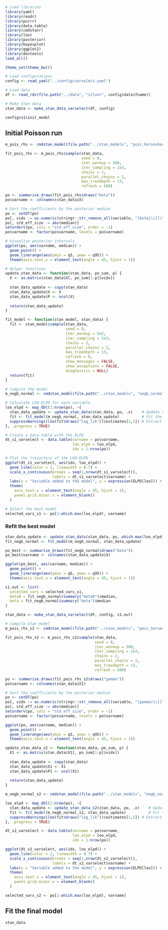 ```r
# Load libraries
library(yaml)
library(readr)
library(purrr)
library(data.table)
library(cmdstanr)
library(loo)
library(posterior)
library(bayesplot)
library(ggplot2)
library(devtools)
load_all()

theme_set(theme_bw())

# Load configurations
config <- read_yaml("../config/varselect.yaml")

# Load data
df <- read_rds(file.path("../data", "silver", config$data$fname))
```

```r
# Make Stan data
stan_data <- make_stan_data_varselect(df, config)
```

```r
config$s1$init_model
```


## Initial Poisson run
```r
m_pois_rhs <- cmdstan_model(file.path("../stan_models", "pois_horseshoe_s1.stan"), compile = TRUE)

fit_pois_rhs <- m_pois_rhs$sample(stan_data,
                                  seed = 0,
                                  iter_warmup = 500,
                                  iter_sampling = 1e3,
                                  chains = 2,
                                  parallel_chains = 2,
                                  max_treedepth = 13,
                                  refresh = 500)
```

```r
po <- summarise_draws(fit_pois_rhs$draws("beta"))
po$varname <- colnames(stan_data$X)

# Sort the coefficients by the posterior median
po <- setDT(po)
po[, vidx := as.numeric(stringr::str_remove_all(variable, "[beta|\\[|\\]]"))]
po[, std_eff_size := abs(median)]
setorderv(po, cols = "std_eff_size", order = -1)
po$varname <- factor(po$varname, levels = po$varname)

# Visualise posterior intervals
ggplot(po, aes(varname, median)) +
  geom_point() +
  geom_linerange(aes(ymin = q5, ymax = q95)) +
  theme(axis.text.x = element_text(angle = 45, hjust = 1))
```

```r
# Helper functions
update_stan_data <- function(stan_data, po_sum, p) {
  X <- as.matrix(stan_data$X[, po_sum[1:p]$vidx])
  
  stan_data_update <- copy(stan_data)
  stan_data_update$X <- X
  stan_data_update$P <- ncol(X)
  
  return(stan_data_update)
}

fit_model <- function(stan_model, stan_data) {
  fit <- stan_model$sample(stan_data,
                           seed = 0,
                           iter_warmup = 5e2,
                           iter_sampling = 1e3,
                           chains = 2,
                           parallel_chains = 2,
                           max_treedepth = 13,
                           refresh = 0,
                           show_messages = FALSE,
                           show_exceptions = FALSE,
                           diagnostics = NULL)
  return(fit)
}
```

```r
# Compile the model
m_negb_normal <- cmdstan_model(file.path("../stan_models", "negb_normal_s1.stan"), compile = TRUE)

# Calculate LOO-ELPD for each variable
loo_elpd <- map_dbl(1:nrow(po), ~{
  stan_data_update <- update_stan_data(stan_data, po, .x)    # Update Stan data
  fit <- fit_model(m_negb_normal, stan_data_update)          # Fit the model
  suppressWarnings(loo(fit$draws("log_lik"))$estimates[1,1]) # Extract LOO-ELPD
}, .progress = TRUE)

# Create a data.table with the ELPD
dt_s1_varselect <- data.table(varname = po$varname,
                              loo_elpd = loo_elpd,
                              idx = 1:nrow(po))

# Plot the trajectory of the LOO-ELPD
ggplot(dt_s1_varselect, aes(idx, loo_elpd)) +
  geom_line(color = 2, linewidth = 0.7) +
  scale_x_continuous(breaks = seq(1,nrow(dt_s1_varselect)),
                     labels = dt_s1_varselect$varname) +
  labs(x = "Variable added to the model", y = expression(ELPD[loo])) +
  theme(
    axis.text.x = element_text(angle = 45, hjust = 1),
    panel.grid.minor.x = element_blank()
  )
```

```r
# Select the best model
selected_vars_s1 <- po[1:which.max(loo_elpd), varname]
```
### Refit the best model
```r
stan_data_update <- update_stan_data(stan_data, po, which.max(loo_elpd))
fit_negb_normal <- fit_model(m_negb_normal, stan_data_update)
```

```r
po_best <- summarise_draws(fit_negb_normal$draws("beta"))
po_best$varname <- colnames(stan_data_update$X)

ggplot(po_best, aes(varname, median)) +
  geom_point() +
  geom_linerange(aes(ymin = q5, ymax = q95)) +
  theme(axis.text.x = element_text(angle = 45, hjust = 1))
```
```r
s1.out <- list(
  selected_vars = selected_vars_s1,
  beta0 = fit_negb_normal$summary("beta0")$median,
  beta = fit_negb_normal$summary("beta")$median
)

stan_data <- make_stan_data_varselect(df, config, s1.out)
```

```r
# Compile Stan model
m_pois_rhs_s2 <- cmdstan_model(file.path("../stan_models", "pois_horseshoe_s2.stan"), compile = TRUE)

fit_pois_rhs_s2 <- m_pois_rhs_s2$sample(stan_data,
                                        seed = 0,
                                        iter_warmup = 500,
                                        iter_sampling = 1e3,
                                        chains = 2,
                                        parallel_chains = 2,
                                        max_treedepth = 13,
                                        refresh = 500)
```

```r
po <- summarise_draws(fit_pois_rhs_s2$draws("gamma"))
po$varname <- colnames(stan_data$X1)

# Sort the coefficients by the posterior median
po <- setDT(po)
po[, vidx := as.numeric(stringr::str_remove_all(variable, "[gamma|\\[|\\]]"))]
po[, std_eff_size := abs(median)]
setorderv(po, cols = "std_eff_size", order = -1)
po$varname <- factor(po$varname, levels = po$varname)

ggplot(po, aes(varname, median)) +
  geom_point() +
  geom_linerange(aes(ymin = q5, ymax = q95)) +
  theme(axis.text.x = element_text(angle = 45, hjust = 1))
```
```r
update_stan_data_s2 <- function(stan_data, po_sum, p) {
  X1 <- as.matrix(stan_data$X1[, po_sum[1:p]$vidx])
  
  stan_data_update <- copy(stan_data)
  stan_data_update$X1 <- X1
  stan_data_update$P1 <- ncol(X1)
  
  return(stan_data_update)
}
```

```r
m_negb_normal_s2 <- cmdstan_model(file.path("../stan_models", "negb_normal_s2.stan"), compile = TRUE)

loo_elpd <- map_dbl(1:nrow(po), ~{
  stan_data_update <- update_stan_data_s2(stan_data, po, .x)    # Update Stan data
  fit <- fit_model(m_negb_normal_s2, stan_data_update)          # Fit the model
  suppressWarnings(loo(fit$draws("log_lik"))$estimates[1,1]) # Extract LOO-ELPD
}, .progress = TRUE)

dt_s2_varselect <- data.table(varname = po$varname,
                              loo_elpd = loo_elpd,
                              idx = 1:nrow(po))

ggplot(dt_s2_varselect, aes(idx, loo_elpd)) +
  geom_line(color = 2, linewidth = 0.7) +
  scale_x_continuous(breaks = seq(1,nrow(dt_s2_varselect)),
                     labels = dt_s2_varselect$varname) +
  labs(x = "Variable added to the model", y = expression(ELPD[loo])) +
  theme(
    axis.text.x = element_text(angle = 45, hjust = 1),
    panel.grid.minor.x = element_blank()
  )
```
```r
selected_vars_s2 <- po[1:which.max(loo_elpd), varname]
```

## Fit the final model
```r
stan_data
```

